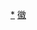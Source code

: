 <div style="position: relative" class="center">
{{Image label begin|image=Administrative Division Lu'an.png|width={{{1|540}}}|link=}} 
{{Image label|x=1150|y=1020|scale={{{1|540}}}/1800|text=[[金安区|<span style="color: black;">'''金安区'''</span>]]}}
{{Image label|x=870|y=920|scale={{{1|540}}}/1800|text=[[裕安区|<span style="color: black;">'''裕安区'''</span>]]}}
{{Image label|x=610|y=810|scale={{{1|540}}}/1800|text=[[叶集区|<span style="color: black;">'''叶集区'''</span>]]}}
{{Image label|x=750|y=400|scale={{{1|540}}}/1800|text=[[霍邱县|<span style="color: black;">'''霍邱县'''</span>]]}}
{{Image label|x=1330|y=1430|scale={{{1|540}}}/1800|text=[[舒城县|<span style="color: black;">'''舒城县'''</span>]]}}
{{Image label|x=340|y=1260|scale={{{1|540}}}/1800|text=[[金寨县|<span style="color: black;">'''金寨县'''</span>]]}}
{{Image label|x=810|y=1440|scale={{{1|540}}}/1800|text=[[霍山县|<span style="color: black;">'''霍山县'''</span>]]}}
</div>
<noinclude>
[[Category:六安行政区划|*]]
[[Category:中华人民共和国地级行政区划图|徽]]
</noinclude>